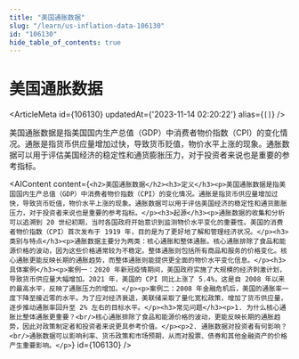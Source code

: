 ```yaml
---
title: "美国通胀数据"
slug: "/learn/us-inflation-data-106130"
id: "106130"
hide_table_of_contents: true
---
```



# 美国通胀数据

<ArticleMeta id={106130} updatedAt={'2023-11-14 02:20:22'} alias={`[]`} />
<div className='border-solid border-b border-t-0 my-4 border-[var(--ifm-color-gray-300)]' />

美国通胀数据是指美国国内生产总值（GDP）中消费者物价指数（CPI）的变化情况。通胀是指货币供应量增加过快，导致货币贬值，物价水平上涨的现象。通胀数据可以用于评估美国经济的稳定性和通货膨胀压力，对于投资者来说也是重要的参考指标。

<AIContent content={`<h2>美国通胀数据</h2><h3>定义</h3><p>美国通胀数据是指美国国内生产总值（GDP）中消费者物价指数（CPI）的变化情况。通胀是指货币供应量增加过快，导致货币贬值，物价水平上涨的现象。通胀数据可以用于评估美国经济的稳定性和通货膨胀压力，对于投资者来说也是重要的参考指标。</p><h3>起源</h3><p>通胀数据的收集和分析可以追溯到 20 世纪初期，当时各国政府开始意识到监测物价水平变化的重要性。美国的消费者物价指数（CPI）首次发布于 1919 年，目的是为了更好地了解和管理经济状况。</p><h3>类别与特点</h3><p>通胀数据主要分为两类：核心通胀和整体通胀。核心通胀排除了食品和能源价格的波动，因为这些价格通常较为不稳定。整体通胀则包括所有商品和服务的价格变化。核心通胀更能反映长期的通胀趋势，而整体通胀则能提供更全面的物价水平变化信息。</p><h3>具体案例</h3><p>案例一：2020 年新冠疫情期间，美国政府实施了大规模的经济刺激计划，导致货币供应量大幅增加。2021 年，美国的 CPI 同比上涨了 5.4%，这是自 2008 年以来的最高水平，反映了通胀压力的增加。</p><p>案例二：2008 年金融危机后，美国的通胀率一度下降至接近零的水平。为了应对经济衰退，美联储采取了量化宽松政策，增加了货币供应量，逐步推动通胀率回升至 2% 左右的目标水平。</p><h3>常见问题</h3><p>1. 为什么核心通胀比整体通胀更重要？<br/>核心通胀排除了食品和能源价格的波动，更能反映长期的通胀趋势，因此对政策制定者和投资者来说更具参考价值。</p><p>2. 通胀数据对投资者有何影响？<br/>通胀数据可以影响利率、货币政策和市场预期，从而对股票、债券和其他金融资产的价格产生重要影响。</p>`} id={106130} />
